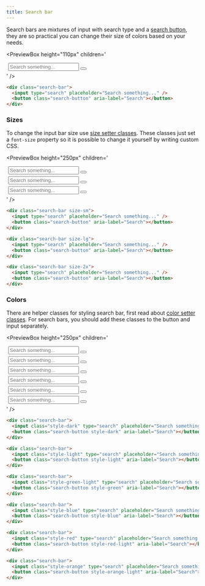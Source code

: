 ```yaml
---
title: Search bar
---
```



Search bars are mixtures of input with search type and a [search button](/docs/components/buttons/search-button), they are so practical you can change their size of colors based on your needs.

<PreviewBox
  height="110px"
  children='
<!DOCTYPE html>
<html lang="en">
	<head>
		<meta charset="UTF-8" />
		<meta http-equiv="X-UA-Compatible" content="IE=edge" />
		<meta name="viewport" content="width=device-width, initial-scale=1.0" />
		<link rel="stylesheet" href="https://raw.githack.com/amir2mi/FlatifyCSS/master/dist/css/flatify-min.css" />
		<title>Search bar</title>
	</head>
	<body>
		<div class="search-bar">
			<input type="search" placeholder="Search something..." />
			<button class="search-button" aria-label="Search"></button>
		</div>
	</body>
</html>
'
/>

```html {1} title="index.html"
<div class="search-bar">
  <input type="search" placeholder="Search something..." />
  <button class="search-button" aria-label="Search"></button>
</div>
```

### Sizes

To change the input bar size use [size setter classes](/docs/helpers/size-setters).
These classes just set a `font-size` property so it is possible to change it yourself by writing custom CSS.

<PreviewBox
  height="250px"
  children='
<!DOCTYPE html>
<html lang="en">
	<head>
		<meta charset="UTF-8" />
		<meta http-equiv="X-UA-Compatible" content="IE=edge" />
		<meta name="viewport" content="width=device-width, initial-scale=1.0" />
		<link rel="stylesheet" href="https://raw.githack.com/amir2mi/FlatifyCSS/master/dist/css/flatify-min.css" />
		<title>Search bar</title>
        <style>
            .search-bar{
                max-width: 20em
            }
        </style>
	</head>
	<body>
        <div class="search-bar size-sm">
            <input type="search" placeholder="Search something..." />
            <button class="search-button" aria-label="Search"></button>
        </div>
        <div class="search-bar size-lg">
            <input type="search" placeholder="Search something..." />
            <button class="search-button" aria-label="Search"></button>
        </div>
        <div class="search-bar size-2x">
            <input type="search" placeholder="Search something..." />
            <button class="search-button" aria-label="Search"></button>
        </div>
	</body>
</html>
'
/>

```html title="index.html"
<div class="search-bar size-sm">
  <input type="search" placeholder="Search something..." />
  <button class="search-button" aria-label="Search"></button>
</div>

<div class="search-bar size-lg">
  <input type="search" placeholder="Search something..." />
  <button class="search-button" aria-label="Search"></button>
</div>

<div class="search-bar size-2x">
  <input type="search" placeholder="Search something..." />
  <button class="search-button" aria-label="Search"></button>
</div>
```

### Colors

There are helper classes for styling search bar, first read about [color setter classes](/docs/helpers/color-setters). For search bars, you should add these classes to the button and input separately.

<PreviewBox
  height="250px"
  children='
<!DOCTYPE html>
<html lang="en">
	<head>
		<meta charset="UTF-8" />
		<meta http-equiv="X-UA-Compatible" content="IE=edge" />
		<meta name="viewport" content="width=device-width, initial-scale=1.0" />
		<link rel="stylesheet" href="https://raw.githack.com/amir2mi/FlatifyCSS/master/dist/css/flatify-min.css" />
		<title>Search bar</title>
        <style>
            .search-bar{
                width: 45%;
                margin: 5px;
            }
        </style>
	</head>
	<body class="flex-center" style="flex-wrap: wrap">
        <div class="search-bar">
            <input class="style-dark" type="search" placeholder="Search something..." />
            <button class="search-button style-dark" aria-label="Search"></button>
        </div>
        <div class="search-bar">
            <input class="style-light" type="search" placeholder="Search something..." />
            <button class="search-button style-light" aria-label="Search"></button>
        </div>
        <div class="search-bar">
            <input class="style-green-light" type="search" placeholder="Search something..." />
            <button class="search-button style-green" aria-label="Search"></button>
        </div>
        <div class="search-bar">
            <input class="style-blue" type="search" placeholder="Search something..." />
            <button class="search-button style-blue" aria-label="Search"></button>
        </div>
        <div class="search-bar">
            <input class="style-red" type="search" placeholder="Search something..." />
            <button class="search-button style-red-light" aria-label="Search"></button>
        </div>
        <div class="search-bar">
            <input class="style-orange" type="search" placeholder="Search something..." />
            <button class="search-button style-orange-light" aria-label="Search"></button>
        </div>
	</body>
</html>
'
/>

```html title="index.html"
<div class="search-bar">
  <input class="style-dark" type="search" placeholder="Search something..." />
  <button class="search-button style-dark" aria-label="Search"></button>
</div>

<div class="search-bar">
  <input class="style-light" type="search" placeholder="Search something..." />
  <button class="search-button style-light" aria-label="Search"></button>
</div>

<div class="search-bar">
  <input class="style-green-light" type="search" placeholder="Search something..." />
  <button class="search-button style-green" aria-label="Search"></button>
</div>

<div class="search-bar">
  <input class="style-blue" type="search" placeholder="Search something..." />
  <button class="search-button style-blue" aria-label="Search"></button>
</div>

<div class="search-bar">
  <input class="style-red" type="search" placeholder="Search something..." />
  <button class="search-button style-red-light" aria-label="Search"></button>
</div>

<div class="search-bar">
  <input class="style-orange" type="search" placeholder="Search something..." />
  <button class="search-button style-orange-light" aria-label="Search"></button>
</div>
```
